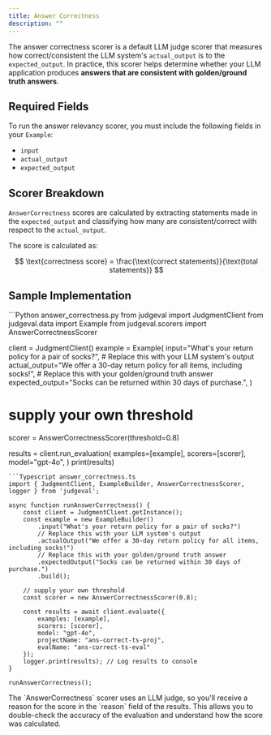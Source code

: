 ```yaml
---
title: Answer Correctness
description: ""
---
```


The answer correctness scorer is a default LLM judge scorer that measures how correct/consistent the LLM system's `actual_output` is to the `expected_output`.
In practice, this scorer helps determine whether your LLM application produces **answers that are consistent with golden/ground truth answers**.


## Required Fields

To run the answer relevancy scorer, you must include the following fields in your `Example`:
- `input`
- `actual_output`
- `expected_output`

## Scorer Breakdown

`AnswerCorrectness` scores are calculated by extracting statements made in the `expected_output` and classifying how many are consistent/correct with respect to the `actual_output`.

The score is calculated as:

$$
\text{correctness score} = \frac{\text{correct statements}}{\text{total statements}}
$$

## Sample Implementation

<CodeGroup>
```Python answer_correctness.py
from judgeval import JudgmentClient
from judgeval.data import Example
from judgeval.scorers import AnswerCorrectnessScorer

client = JudgmentClient()
example = Example(
    input="What's your return policy for a pair of socks?",
    # Replace this with your LLM system's output
    actual_output="We offer a 30-day return policy for all items, including socks!",
    # Replace this with your golden/ground truth answer
    expected_output="Socks can be returned within 30 days of purchase.",
)
# supply your own threshold
scorer = AnswerCorrectnessScorer(threshold=0.8)

results = client.run_evaluation(
    examples=[example],
    scorers=[scorer],
    model="gpt-4o",
)
print(results)
```
```Typescript answer_correctness.ts
import { JudgmentClient, ExampleBuilder, AnswerCorrectnessScorer, logger } from 'judgeval';

async function runAnswerCorrectness() {
    const client = JudgmentClient.getInstance();
    const example = new ExampleBuilder()
        .input("What's your return policy for a pair of socks?")
        // Replace this with your LLM system's output
        .actualOutput("We offer a 30-day return policy for all items, including socks!")
        // Replace this with your golden/ground truth answer
        .expectedOutput("Socks can be returned within 30 days of purchase.")
        .build();

    // supply your own threshold
    const scorer = new AnswerCorrectnessScorer(0.8);

    const results = await client.evaluate({
        examples: [example],
        scorers: [scorer],
        model: "gpt-4o",
        projectName: "ans-correct-ts-proj",
        evalName: "ans-correct-ts-eval"
    });
    logger.print(results); // Log results to console
}

runAnswerCorrectness();
```
</CodeGroup>

<Note>
The `AnswerCorrectness` scorer uses an LLM judge, so you'll receive a reason for the score in the `reason` field of the results. 
This allows you to double-check the accuracy of the evaluation and understand how the score was calculated.
</Note>
